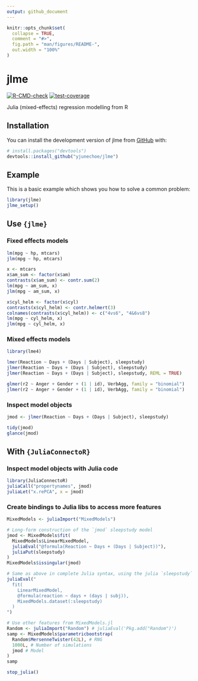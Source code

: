 ```yaml
---
output: github_document
---
```


<!-- README.md is generated from README.Rmd. Please edit that file -->

```r
knitr::opts_chunk$set(
  collapse = TRUE,
  comment = "#>",
  fig.path = "man/figures/README-",
  out.width = "100%"
)
```

# jlme

<!-- badges: start -->
[![R-CMD-check](https://github.com/yjunechoe/jlme/actions/workflows/R-CMD-check.yaml/badge.svg)](https://github.com/yjunechoe/jlme/actions/workflows/R-CMD-check.yaml)
[![test-coverage](https://github.com/yjunechoe/jlme/actions/workflows/test-coverage.yaml/badge.svg)](https://github.com/yjunechoe/jlme/actions/workflows/test-coverage.yaml)
<!-- badges: end -->

Julia (mixed-effects) regression modelling from R

## Installation

You can install the development version of jlme from [GitHub](https://github.com/) with:

``` r
# install.packages("devtools")
devtools::install_github("yjunechoe/jlme")
```

## Example

This is a basic example which shows you how to solve a common problem:

```r
library(jlme)
jlme_setup()
```

## Use `{jlme}`

### Fixed effects models

```r
lm(mpg ~ hp, mtcars)
jlm(mpg ~ hp, mtcars)

x <- mtcars
x$am_sum <- factor(x$am)
contrasts(x$am_sum) <- contr.sum(2)
lm(mpg ~ am_sum, x)
jlm(mpg ~ am_sum, x)

x$cyl_helm <- factor(x$cyl)
contrasts(x$cyl_helm) <- contr.helmert(3)
colnames(contrasts(x$cyl_helm)) <- c("4vs6", "4&6vs8")
lm(mpg ~ cyl_helm, x)
jlm(mpg ~ cyl_helm, x)
```

### Mixed effects models

```r
library(lme4)

lmer(Reaction ~ Days + (Days | Subject), sleepstudy)
jlmer(Reaction ~ Days + (Days | Subject), sleepstudy)
jlmer(Reaction ~ Days + (Days | Subject), sleepstudy, REML = TRUE)

glmer(r2 ~ Anger + Gender + (1 | id), VerbAgg, family = "binomial")
jlmer(r2 ~ Anger + Gender + (1 | id), VerbAgg, family = "binomial")
```

### Inspect model objects

```r
jmod <- jlmer(Reaction ~ Days + (Days | Subject), sleepstudy)

tidy(jmod)
glance(jmod)
```

## With `{JuliaConnectoR}`

### Inspect model objects with Julia code

```r
library(JuliaConnectoR)
juliaCall("propertynames", jmod)
juliaLet("x.rePCA", x = jmod)
```

### Create bindings to Julia libs to access more features

```r
MixedModels <- juliaImport("MixedModels")

# Long-form construction of the `jmod` sleepstudy model
jmod <- MixedModels$fit(
  MixedModels$LinearMixedModel,
  juliaEval("@formula(Reaction ~ Days + (Days | Subject))"),
  juliaPut(sleepstudy)
)
MixedModels$issingular(jmod)

# Same as above in complete Julia syntax, using the julia `sleepstudy` dataset
juliaEval("
  fit(
    LinearMixedModel,
    @formula(reaction ~ days + (days | subj)),
    MixedModels.dataset(:sleepstudy)
  )
")

# Use other features from MixedModels.jl
Random <- juliaImport("Random") # juliaEval('Pkg.add("Random")')
samp <- MixedModels$parametricbootstrap(
  Random$MersenneTwister(42L), # RNG
  1000L, # Number of simulations
  jmod # Model
)
samp
```

```r
stop_julia()
```

